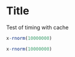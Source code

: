 Title
========================================================

Test of timing with cache
```r
x-rnorm(10000000)
```

```r
x-rnorm(10000000)
```
